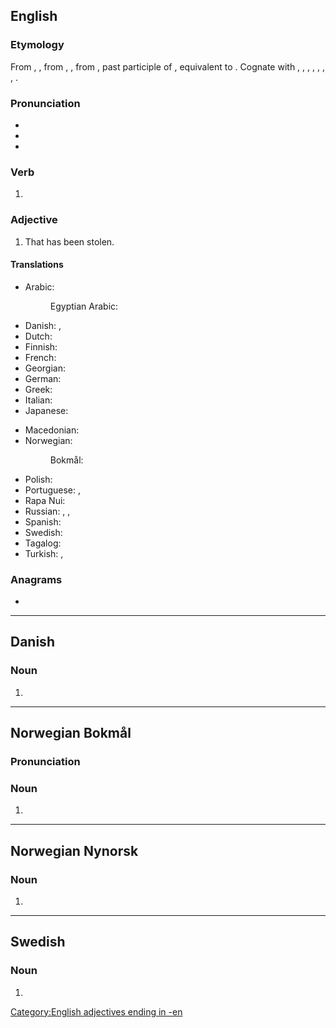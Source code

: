 {{also|stollen}}
==English==

===Etymology===
From {{inh|en|enm|stolen}}, {{m|enm|istolen}}, from {{inh|en|ang|stolen}}, {{m|ang|ġestolen}}, from {{inh|en|gem-pro|*stulanaz}}, past participle of {{der|en|gem-pro|*stelaną|t=to steal}}, equivalent to {{af|en|stole|-en}}. Cognate with {{cog|sco|stellin}}, {{m|sco|stollin|t=stolen}}, {{cog|stq|stäälen|t=stolen}}, {{cog|fy|stellen|t=stolen}}, {{cog|nl|gestolen|t=stolen}}, {{cog|nds-de|stohlen|t=stolen}}, {{cog|de|gestohlen|t=stolen}}, {{cog|sv|stulen|t=stolen}}.

===Pronunciation===
* {{IPA|en|/ˈstəʊlən/}}
* {{audio|en|en-us-stolen.ogg|Audio (US)}}
* {{rhymes|en|əʊlən|s=2}}

===Verb===
{{head|en|verb form}}

# {{past participle of|en|steal|nocat=1}}

===Adjective===
{{en-adj|-}}

# That has been stolen.

====Translations====
{{trans-top|that has been stolen}}
* Arabic: {{t|ar|مَسْرُوق}}
*: Egyptian Arabic: {{t|arz|مسروق|tr=masrūʾ}}
* Danish: {{t|da|stjålen}}, {{t|da|stjålet}}
* Dutch: {{t+|nl|gestolen}}
* Finnish: {{t+|fi|varastettu}}
* French: {{t+|fr|volé}}
* Georgian: {{t|ka|მოპარული}}
* German: {{t+|de|gestohlen}}
* Greek: {{t+|el|κλεμμένος}}
* Italian: {{t+|it|rubato}}
* Japanese: {{t|ja|盗まれた}}
{{trans-mid}}
* Macedonian: {{t|mk|у́краден}}
* Norwegian:
*: Bokmål: {{t|nb|stjålen}}
* Polish: {{t|pl|ukradziony}}
* Portuguese: {{t+|pt|roubado}}, {{t+|pt|furtado}}
* Rapa Nui: {{t|rap|hakananai'a}}
* Russian: {{t+|ru|кра́денный}}, {{t+|ru|укра́денный}}, {{t+|ru|воро́ванный}}
* Spanish: {{t+|es|robado}}
* Swedish: {{t+|sv|stulen}}
* Tagalog: {{t+|tl|nakaw}}
* Turkish: {{t+|tr|çalıntı}}, {{t+|tr|çalınmış}}
{{trans-bottom}}

===Anagrams===
* {{anagrams|en|a=elnost|Elston|Leston|Letson|Noltes|Solent|Tolens|lentos|onlest|telson}}

[[Category:English adjectives ending in -en]]

----

==Danish==

===Noun===
{{head|da|noun form|g=c}}

# {{definite singular of|da|stol}}

----

==Norwegian Bokmål==

===Pronunciation===
{{rfp|nb}}

===Noun===
{{head|nb|noun form|g=m}}

# {{inflection of|nb|stol||definite|s}}

----

==Norwegian Nynorsk==

===Noun===
{{head|nn|noun form|g=m}}

# {{inflection of|nn|stol||definite|s}}

----

==Swedish==

===Noun===
{{head|sv|noun form}}

# {{sv-noun-form-def|stol}}